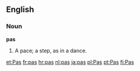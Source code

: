 ==English==

===Noun===

'''pas'''

#A pace; a step, as in a dance.

[[et:Pas]]
[[fr:pas]]
[[hr:pas]]
[[nl:pas]]
[[ja:pas]]
[[pl:Pas]]
[[pt:Pas]]
[[fi:Pas]]